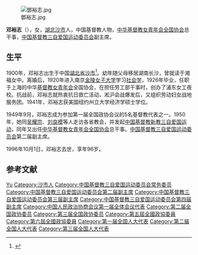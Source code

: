[[File:鄧裕志.jpg|thumb]]

'''邓裕志'''（{{bd|1900年|9月|1996年|10月1日|catIdx=Deng,邓}}），女，[[湖北|湖北]][[沙市|沙市]]人，中国基督教人物，[[中华基督教女青年会全国协会|中华基督教女青年会全国协会]]总干事，[[中国基督教三自爱国运动委员会|中国基督教三自爱国运动委员会]]副主席。

== 生平 ==
1900年，邓裕志出生于中国[[湖北省|湖北省]][[沙市|沙市]]<ref>{{Cite web|title=上海妇女志 >> 人物 >> 一、人物传略|url=http://www.shtong.gov.cn/newsite/node2/node2245/node64804/node64821/node64958/node64962/userobject1ai59375.html|accessdate=|work=|archive-date=2019-04-20|archive-url=https://web.archive.org/web/20190420083113/http://www.shtong.gov.cn/newsite/node2/node2245/node64804/node64821/node64958/node64962/userobject1ai59375.html|dead-url=no}}</ref>。幼年随父母移居湖南长沙，曾就读于湘福女中。离婚后，1920年进入南京[[金陵女子大学|金陵女子大学]]学习[[社会学|社会学]]，1926年毕业，任职于上海的中华[[基督教女青年会|基督教女青年会]]全国协会，在担任劳工部干事时，创办了浦东女工夜校。抗战前，邓裕志就热衷抗日救亡活动，淞沪会战爆发后，又组织劳动妇女战地服务团。1941年，邓裕志获美国纽约州立大学经济学硕士学位。

1949年9月，邓裕志成为参加第一届全国政协会议的5名基督教代表之一。1950年，她同[[吴耀宗|吴耀宗]]、[[刘良模|刘良模]]等人走访各省教会，并发起[[中国基督教新教|中国基督教新教]][[三自爱国运动|三自爱国运动]]，同年又出任[[中华基督教女青年会全国协会|中华基督教女青年会全国协会]]总干事。[[中国基督教三自爱国运动委员会|中国基督教三自爱国运动委员会]]第二届副主席。

1996年10月1日，邓裕志去世，享年96岁。

== 参考文献 ==
{{Reflist}}

{{Navboxes
| title  = 邓裕志在[[中国基督教三自爱国运动委员会|中国基督教三自爱国运动委员会]]的职务
| list1  =
{{中国基督教三自爱国运动委员会第一届委员会}}
{{中国基督教三自爱国运动委员会第二届委员会}}
}}
{{Navboxes 
| title  = 邓裕志在[[中华全国妇女联合会|中华全国妇女联合会]]的职务
| list1  =
{{中华全国民主妇女联合会第一届执行委员会}}
{{中华全国民主妇女联合会第二届执行委员会}}
{{中华人民共和国妇女联合会第三届执行委员会}}
{{中华全国妇女联合会第四届执行委员会}}
{{中华全国妇女联合会第五届执行委员会}}
}}

{{Authority control}}
{{DEFAULTSORT:Deng邓}}
[[Category:邓姓|Yu]]
[[Category:沙市人|Category:沙市人]]
[[Category:中国基督教三自爱国运动委员会常务委员|Category:中国基督教三自爱国运动委员会常务委员]]
[[Category:中国基督教三自爱国运动委员会第二届副主席|Category:中国基督教三自爱国运动委员会第二届副主席]]
[[Category:中国基督教三自爱国运动委员会第三届副主席|Category:中国基督教三自爱国运动委员会第三届副主席]]
[[Category:中国基督教三自爱国运动委员会第四届副主席|Category:中国基督教三自爱国运动委员会第四届副主席]]
[[Category:中国人民政治协商会议第一届全体会议代表|Category:中国人民政治协商会议第一届全体会议代表]]
[[Category:第二届全国政协委员|Category:第二届全国政协委员]]
[[Category:第三届全国政协委员|Category:第三届全国政协委员]]
[[Category:第五屆全國政協委員|Category:第五屆全國政協委員]]
[[Category:第六屆全國政協委員|Category:第六屆全國政協委員]]
[[Category:第一届全国人大代表|Category:第一届全国人大代表]]
[[Category:第二届全国人大代表|Category:第二届全国人大代表]]
[[Category:第三届全国人大代表|Category:第三届全国人大代表]]